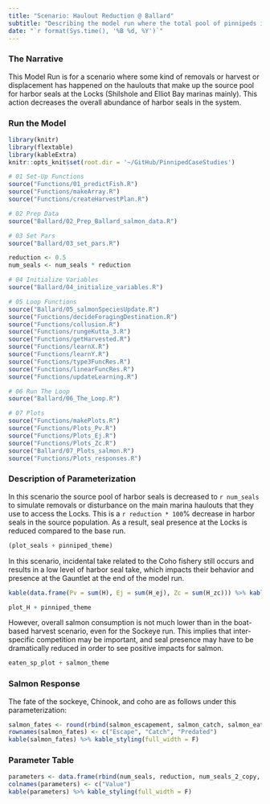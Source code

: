 ```yaml
---
title: "Scenario: Haulout Reduction @ Ballard"
subtitle: "Describing the model run where the total pool of pinnipeds is reduced through removals on the haulouts"
date: "`r format(Sys.time(), '%B %d, %Y')`"
---
```


### The Narrative

This Model Run is for a scenario where some kind of removals or harvest or displacement has happened on the haulouts that make up the source pool for harbor seals at the Locks (Shilshole and Elliot Bay marinas mainly). This action decreases the overall abundance of harbor seals in the system.

### Run the Model

```r
library(knitr)
library(flextable)
library(kableExtra)
knitr::opts_knit$set(root.dir = '~/GitHub/PinnipedCaseStudies')
```

```r

# 01 Set-Up Functions
source("Functions/01_predictFish.R")
source("Functions/makeArray.R")
source("Functions/createHarvestPlan.R")

# 02 Prep Data
source("Ballard/02_Prep_Ballard_salmon_data.R")

# 03 Set Pars
source("Ballard/03_set_pars.R")
```

```r
reduction <- 0.5
num_seals <- num_seals * reduction
```

```r
# 04 Initialize Variables
source("Ballard/04_initialize_variables.R")

# 05 Loop Functions
source("Ballard/05_salmonSpeciesUpdate.R")
source("Functions/decideForagingDestination.R")
source("Functions/collusion.R")
source("Functions/rungeKutta_3.R")
source("Functions/getHarvested.R")
source("Functions/learnX.R")
source("Functions/learnY.R")
source("Functions/type3FuncRes.R")
source("Functions/linearFuncRes.R")
source("Functions/updateLearning.R")

# 06 Run The Loop
source("Ballard/06_The_Loop.R")

# 07 Plots
source("Functions/makePlots.R")
source("Functions/Plots_Pv.R")
source("Functions/Plots_Ej.R")
source("Functions/Plots_Zc.R")
source("Ballard/07_Plots_salmon.R")
source("Functions/Plots_responses.R")
```

### Description of Parameterization

In this scenario the source pool of harbor seals is decreased to `r num_seals` to simulate removals or disturbance on the main marina haulouts that they use to access the Locks. This is a `r reduction * 100`% decrease in harbor seals in the source population. As a result, seal presence at the Locks is reduced compared to the base run.

```r
(plot_seals + pinniped_theme)
```

In this scenario, incidental take related to the Coho fishery still occurs and results in a low level of harbor seal take, which impacts their behavior and presence at the Gauntlet at the end of the model run.

```r
kable(data.frame(Pv = sum(H), Ej = sum(H_ej), Zc = sum(H_zc))) %>% kable_styling(full_width = F)
```

```r
plot_H + pinniped_theme
```

However, overall salmon consumption is not much lower than in the boat-based harvest scenario, even for the Sockeye run. This implies that inter-specific competition may be important, and seal presence may have to be dramatically reduced in order to see positive impacts for salmon.

```r
eaten_sp_plot + salmon_theme
```

### Salmon Response

The fate of the sockeye, Chinook, and coho are as follows under this parameterization:

```r
salmon_fates <- round(rbind(salmon_escapement, salmon_catch, salmon_eaten))
rownames(salmon_fates) <- c("Escape", "Catch", "Predated")
kable(salmon_fates) %>% kable_styling(full_width = F)
```

### Parameter Table

```r
parameters <- data.frame(rbind(num_seals, reduction, num_seals_2_copy, sockeye_escape_rate, chinook_escape_rate, coho_escape_rate, min_fishers, max_fishers, fishery_open, fishery_close))
colnames(parameters) <- c("Value")
kable(parameters) %>% kable_styling(full_width = F)
```
